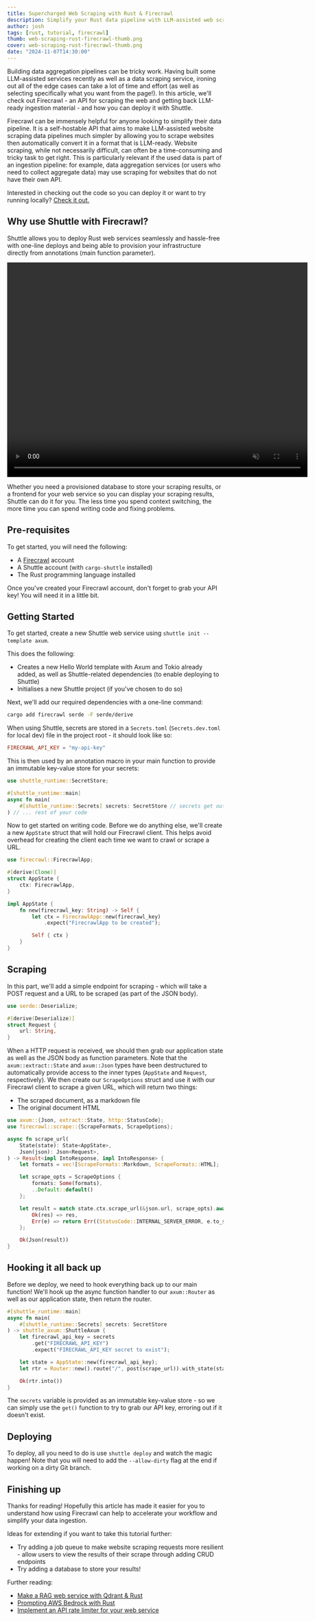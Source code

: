 ```yaml
---
title: Supercharged Web Scraping with Rust & Firecrawl
description: Simplify your Rust data pipeline with LLM-assisted web scraping
author: josh
tags: [rust, tutorial, firecrawl]
thumb: web-scraping-rust-firecrawl-thumb.png
cover: web-scraping-rust-firecrawl-thumb.png
date: "2024-11-07T14:30:00"
---
```


Building data aggregation pipelines can be tricky work. Having built some LLM-assisted services recently as well as a data scraping service, ironing out all of the edge cases can take a lot of time and effort (as well as selecting specifically what you want from the page!). In this article, we'll check out Firecrawl - an API for scraping the web and getting back LLM-ready ingestion material - and how you can deploy it with Shuttle.

Firecrawl can be immensely helpful for anyone looking to simplify their data pipeline. It is a self-hostable API that aims to make LLM-assisted website scraping data pipelines much simpler by allowing you to scrape websites then automatically convert it in a format that is LLM-ready. Website scraping, while not necessarily difficult, can often be a time-consuming and tricky task to get right. This is particularly relevant if the used data is part of an ingestion pipeline: for example, data aggregation services (or users who need to collect aggregate data) may use scraping for websites that do not have their own API.

Interested in checking out the code so you can deploy it or want to try running locally? [Check it out.](https://github.com/joshua-mo-143/shuttle-firecrawl-ex)

## Why use Shuttle with Firecrawl?

Shuttle allows you to deploy Rust web services seamlessly and hassle-free with one-line deploys and being able to provision your infrastructure directly from annotations (main function parameter).

<video width="700" height="500" loop autoPlay muted>
  <source src="/videos/blog/htmx-with-rust.mp4" type="video/mp4"></source>
  Your browser does not support the video tag.
</video>

Whether you need a provisioned database to store your scraping results, or a frontend for your web service so you can display your scraping results, Shuttle can do it for you. The less time you spend context switching, the more time you can spend writing code and fixing problems.

## Pre-requisites

To get started, you will need the following:

- A [Firecrawl](https://www.firecrawl.dev/) account
- A Shuttle account (with `cargo-shuttle` installed)
- The Rust programming language installed

Once you've created your Firecrawl account, don't forget to grab your API key! You will need it in a little bit.

## Getting Started

To get started, create a new Shuttle web service using `shuttle init --template axum`.

This does the following:

- Creates a new Hello World template with Axum and Tokio already added, as well as Shuttle-related dependencies (to enable deploying to Shuttle)
- Initialises a new Shuttle project (if you've chosen to do so)

Next, we'll add our required dependencies with a one-line command:

```bash
cargo add firecrawl serde -F serde/derive
```

When using Shuttle, secrets are stored in a `Secrets.toml` (`Secrets.dev.toml` for local dev) file in the project root - it should look like so:

```toml
FIRECRAWL_API_KEY = "my-api-key"
```

This is then used by an annotation macro in your main function to provide an immutable key-value store for your secrets:

```rust
use shuttle_runtime::SecretStore;

#[shuttle_runtime::main]
async fn main(
    #[shuttle_runtime::Secrets] secrets: SecretStore // secrets get outputted as a variable here
) // ... rest of your code
```

Now to get started on writing code. Before we do anything else, we'll create a new `AppState` struct that will hold our Firecrawl client. This helps avoid overhead for creating the client each time we want to crawl or scrape a URL.

```rust
use firecrawl::FirecrawlApp;

#[derive(Clone)]
struct AppState {
    ctx: FirecrawlApp,
}

impl AppState {
    fn new(firecrawl_key: String) -> Self {
        let ctx = FirecrawlApp::new(firecrawl_key)
            .expect("FirecrawlApp to be created");

        Self { ctx }
    }
}
```

## Scraping

In this part, we'll add a simple endpoint for scraping - which will take a POST request and a URL to be scraped (as part of the JSON body).

```rust
use serde::Deserialize;

#[derive(Deserialize)]
struct Request {
    url: String,
}
```

When a HTTP request is received, we should then grab our application state as well as the JSON body as function parameters. Note that the `axum::extract::State` and `axum::Json` types have been destructured to automatically provide access to the inner types (`AppState` and `Request`, respectively). We then create our `ScrapeOptions` struct and use it with our Firecrawl client to scrape a given URL, which will return two things:

- The scraped document, as a markdown file
- The original document HTML

```rust
use axum::{Json, extract::State, http::StatusCode};
use firecrawl::scrape::{ScrapeFormats, ScrapeOptions};

async fn scrape_url(
    State(state): State<AppState>,
    Json(json): Json<Request>,
) -> Result<impl IntoResponse, impl IntoResponse> {
    let formats = vec![ScrapeFormats::Markdown, ScrapeFormats::HTML];

    let scrape_opts = ScrapeOptions {
        formats: Some(formats),
        ..Default::default()
    };

    let result = match state.ctx.scrape_url(&json.url, scrape_opts).await {
        Ok(res) => res,
        Err(e) => return Err((StatusCode::INTERNAL_SERVER_ERROR, e.to_string())),
    };

    Ok(Json(result))
}
```

## Hooking it all back up

Before we deploy, we need to hook everything back up to our main function! We'll hook up the async function handler to our `axum::Router` as well as our application state, then return the router.

```rust
#[shuttle_runtime::main]
async fn main(
    #[shuttle_runtime::Secrets] secrets: SecretStore
) -> shuttle_axum::ShuttleAxum {
    let firecrawl_api_key = secrets
        .get("FIRECRAWL_API_KEY")
        .expect("FIRECRAWL_API_KEY secret to exist");

    let state = AppState::new(firecrawl_api_key);
    let rtr = Router::new().route("/", post(scrape_url)).with_state(state);

    Ok(rtr.into())
}
```

The `secrets` variable is provided as an immutable key-value store - so we can simply use the `get()` function to try to grab our API key, erroring out if it doesn't exist.

## Deploying

To deploy, all you need to do is use `shuttle deploy` and watch the magic happen! Note that you will need to add the `--allow-dirty` flag at the end if working on a dirty Git branch.

## Finishing up

Thanks for reading! Hopefully this article has made it easier for you to understand how using Firecrawl can help to accelerate your workflow and simplify your data ingestion.

Ideas for extending if you want to take this tutorial further:

- Try adding a job queue to make website scraping requests more resilient - allow users to view the results of their scrape through adding CRUD endpoints
- Try adding a database to store your results!

Further reading:

- [Make a RAG web service with Qdrant & Rust](https://www.shuttle.dev/blog/2024/02/28/rag-llm-rust)
- [Prompting AWS Bedrock with Rust](https://www.shuttle.dev/blog/2024/05/10/prompting-aws-bedrock-rust)
- [Implement an API rate limiter for your web service](https://www.shuttle.dev/blog/2024/02/22/api-rate-limiting-rust)
